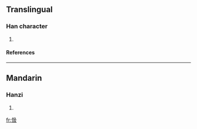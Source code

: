 ==Translingual==
===Han character===
{{Han char|rn=61|rad=心|as=04|sn=7|four=9704<sub>7</sub>|canj=心弓竹水 (PNHE)}}
# {{defn|Han|sort=心04}}
====References====
{{Han ref|kx=0377.170|dkj=10357|dj=0705.030|hdz=42272.150|uh=5FE3|ud=24547|bh=CADF|bd=51935}}
----
==Mandarin==
===Hanzi===
{{cmn-hanzi|pin=[[jí]] ([[ji2]])|wg=chi<sup>2</sup>}}
# {{defn|Mandarin}}

[[fr:忣]]